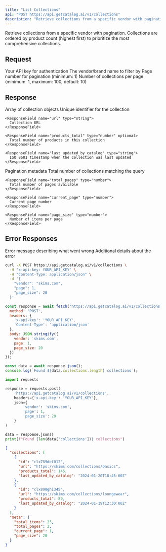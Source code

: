 ```yaml
---
title: "List Collections"
api: "POST https://api.getcatalog.ai/v1/collections"
description: "Retrieve collections from a specific vendor with pagination"
---
```


Retrieve collections from a specific vendor with pagination. Collections are ordered by product count (highest first) to prioritize the most comprehensive collections.

## Request

<ParamField header="x-api-key" type="string" required>
  Your API key for authentication
</ParamField>

<ParamField body="vendor" type="string" required>
  The vendor/brand name to filter by
</ParamField>

<ParamField body="page" type="number" required>
  Page number for pagination (minimum: 1)
</ParamField>

<ParamField body="page_size" type="number" optional>
  Number of collections per page (minimum: 1, maximum: 100, default: 10)
</ParamField>

## Response

<ResponseField name="collections" type="array">
  Array of collection objects
  
  <Expandable title="Collection Object">
    <ResponseField name="id" type="string">
      Unique identifier for the collection
    </ResponseField>
    
    <ResponseField name="url" type="string">
      Collection URL
    </ResponseField>
    
    <ResponseField name="products_total" type="number" optional>
      Total number of products in this collection
    </ResponseField>
    
    <ResponseField name="last_updated_by_catalog" type="string">
      ISO 8601 timestamp when the collection was last updated
    </ResponseField>
  </Expandable>
</ResponseField>

<ResponseField name="meta" type="object">
  Pagination metadata
  
  <Expandable title="Meta Object">
    <ResponseField name="total_items" type="number">
      Total number of collections matching the query
    </ResponseField>
    
    <ResponseField name="total_pages" type="number">
      Total number of pages available
    </ResponseField>
    
    <ResponseField name="current_page" type="number">
      Current page number
    </ResponseField>
    
    <ResponseField name="page_size" type="number">
      Number of items per page
    </ResponseField>
  </Expandable>
</ResponseField>

## Error Responses

<ResponseField name="error" type="string">
  Error message describing what went wrong
</ResponseField>

<ResponseField name="details" type="string" optional>
  Additional details about the error
</ResponseField>

<RequestExample>

```bash cURL
curl -X POST https://api.getcatalog.ai/v1/collections \
  -H "x-api-key: YOUR_API_KEY" \
  -H "Content-Type: application/json" \
  -d '{
    "vendor": "skims.com",
    "page": 1,
    "page_size": 20
  }'
```

```javascript JavaScript
const response = await fetch('https://api.getcatalog.ai/v1/collections', {
  method: 'POST',
  headers: {
    'x-api-key': 'YOUR_API_KEY',
    'Content-Type': 'application/json'
  },
  body: JSON.stringify({
    vendor: 'skims.com',
    page: 1,
    page_size: 20
  })
});

const data = await response.json();
console.log(`Found ${data.collections.length} collections`);
```

```python Python
import requests

response = requests.post(
    'https://api.getcatalog.ai/v1/collections',
    headers={'x-api-key': 'YOUR_API_KEY'},
    json={
        'vendor': 'skims.com',
        'page': 1,
        'page_size': 20
    }
)

data = response.json()
print(f"Found {len(data['collections'])} collections")
```

</RequestExample>

<ResponseExample>

```json Success Response
{
  "collections": [
    {
      "id": "clx789def012",
      "url": "https://skims.com/collections/basics",
      "products_total": 145,
      "last_updated_by_catalog": "2024-01-20T18:45:00Z"
    },
    {
      "id": "clx890ghi345",
      "url": "https://skims.com/collections/loungewear",
      "products_total": 89,
      "last_updated_by_catalog": "2024-01-19T12:30:00Z"
    }
  ],
  "meta": {
    "total_items": 25,
    "total_pages": 2,
    "current_page": 1,
    "page_size": 20
  }
}
```

</ResponseExample>
